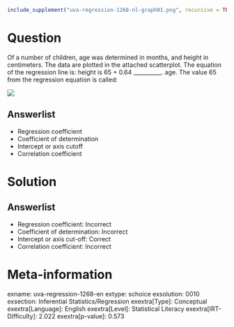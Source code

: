 ```r
include_supplement("uva-regression-1268-nl-graph01.png", recursive = TRUE)
```

Question
========

Of a number of children, age was determined in months, and height in centimeters. The data are plotted in the attached scatterplot. The equation of the regression line is: height is 65 + 0.64 __________. age. The value 65 from the regression equation is called:

![](uva-regression-1268-nl-graph01.png)

Answerlist
----------

* Regression coefficient
* Coefficient of determination
* Intercept or axis cutoff
* Correlation coefficient

Solution
========

Answerlist
----------

* Regression coefficient: Incorrect
* Coefficient of determination: Incorrect
* Intercept or axis cut-off: Correct
* Correlation coefficient: Incorrect

Meta-information
================
exname: uva-regression-1268-en
extype: schoice
exsolution: 0010
exsection: Inferential Statistics/Regression
exextra[Type]: Conceptual
exextra[Language]: English
exextra[Level]: Statistical Literacy
exextra[IRT-Difficulty]: 2.022
exextra[p-value]: 0.573
